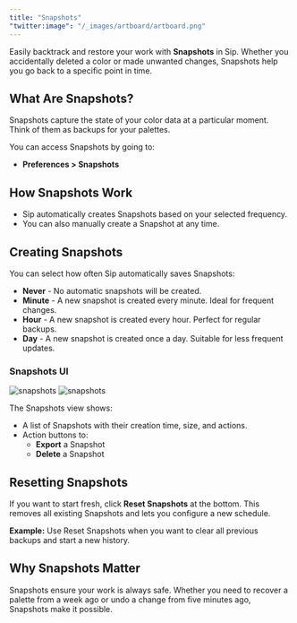 ```yaml
---
title: "Snapshots"
"twitter:image": "/_images/artboard/artboard.png"
---
```


Easily backtrack and restore your work with **Snapshots** in Sip. Whether you accidentally deleted a color or made unwanted changes, Snapshots help you go back to a specific point in time.

## What Are Snapshots?

Snapshots capture the state of your color data at a particular moment. Think of them as backups for your palettes.

You can access Snapshots by going to:

- **Preferences > Snapshots**

## How Snapshots Work

- Sip automatically creates Snapshots based on your selected frequency.
- You can also manually create a Snapshot at any time.

## Creating Snapshots

You can select how often Sip automatically saves Snapshots:

- **Never** - No automatic snapshots will be created.
- **Minute** - A new snapshot is created every minute. Ideal for frequent changes.
- **Hour** - A new snapshot is created every hour. Perfect for regular backups.
- **Day** - A new snapshot is created once a day. Suitable for less frequent updates.

### Snapshots UI

<img
	className="block dark:hidden rounded-lg"
	src="/_images/pages/snapshots/snapshots-light@2x.png"
	alt="snapshots"
/>
<img
	className="hidden dark:block rounded-lg"
	src="/_images/pages/snapshots/snapshots-dark@2x.png"
	alt="snapshots"
/>

The Snapshots view shows:

- A list of Snapshots with their creation time, size, and actions.
- Action buttons to:
  - **Export** a Snapshot
  - **Delete** a Snapshot

## Resetting Snapshots

If you want to start fresh, click **Reset Snapshots** at the bottom. This removes all existing Snapshots and lets you configure a new schedule.

<Tip>
	<b>Example:</b> Use Reset Snapshots when you want to clear all previous
	backups and start a new history.
</Tip>

## Why Snapshots Matter

Snapshots ensure your work is always safe. Whether you need to recover a palette from a week ago or undo a change from five minutes ago, Snapshots make it possible.
